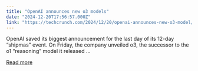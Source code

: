 ```yaml
---
title: "OpenAI announces new o3 models"
date: "2024-12-20T17:56:57.000Z"
link: "https://techcrunch.com/2024/12/20/openai-announces-new-o3-model/"
---
```


OpenAI saved its biggest announcement for the last day of its 12-day &#8220;shipmas&#8221; event. On Friday, the company unveiled o3, the successor to the o1 &#8220;reasoning&#8221; model it released ...

[Read more](https://techcrunch.com/2024/12/20/openai-announces-new-o3-model/)
